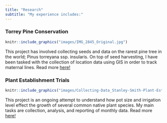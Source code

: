 ```yaml
---
title: "Research"
subtitle: "My experience includes:"
---
```



### Torrey Pine Conservation
```r
knitr::include_graphics("images/IMG_2845_Original.jpg")
```
This project has involved collecting seeds and data on the rarest pine tree in the world; Pinus torreyana ssp. insularis. On top of seed harvesting, I have been tasked with the collection of location data using GIS in order to track maternal lines. Read more [here!](https://sbbotanicgarden.org/insight/the-torrey-pine-conserving-californias-rare-pine/)

### Plant Establishment Trials
```r
knitr::include_graphics("images/Collecting-Data_Stanley-Smith-Plant-Establishment-Trials-1536x2048.jpeg")

```
This project is an ongoing attempt to understand how pot size and irrigation level effect the growth of several common native plant species. My main tasks are collection, analysis, and reporting of monthly data. Read more [here!](https://sbbotanicgarden.org/insight/stanley-smith-plant-establishment-trials/)
